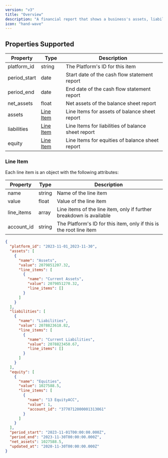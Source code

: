 ```yaml
---
version: "v3"
title: "Overview"
description: "A financial report that shows a business's assets, liabilities, and equity at a specific point in time. In an accounting platform, a balance sheet is typically generated automatically based on the financial transactions that have been recorded in the system."
icon: "hand-wave"
---
```


## Properties Supported

| Property     | Type                                                                              | Description                                        |
| ------------ | --------------------------------------------------------------------------------- | -------------------------------------------------- |
| platform_id  | string                                                                            | The Platform's ID for this item                    |
| period_start | date                                                                              | Start date of the cash flow statement report       |
| period_end   | date                                                                              | End date of the cash flow statement report         |
| net_assets   | float                                                                             | Net assets of the balance sheet report             |
| assets       | [Line Item](/api-reference/v3/accounting/cash-flow-statements/overview#line-item) | Line Items for assets of balance sheet report      |
| liabilities  | [Line Item](/api-reference/v3/accounting/cash-flow-statements/overview#line-item) | Line Items for liabilities of balance sheet report |
| equity       | [Line Item](/api-reference/v3/accounting/cash-flow-statements/overview#line-item) | Line Items for equities of balance sheet report    |

### Line Item

Each line item is an object with the following attributes:

| Property   | Type   | Description                                                         |
| ---------- | ------ | ------------------------------------------------------------------- |
| name       | string | Name of the line item                                               |
| value      | float  | Value of the line item                                              |
| line_items | array  | Line items of the line item, only if further breakdown is available |
| account_id | string | The Platform's ID for this item, only if this is the root line item |

<ResponseExample name="The Balance Sheet Response Object">

```json The Balance Sheet Response Object
{
  "platform_id": "2023-11-01_2023-11-30",
  "assets": [
    {
      "name": "Assets",
      "value": 2079851207.32,
      "line_items": [
        {
          "name": "Current Assets",
          "value": 2079851270.32,
          "line_items": []
        }
      ]
    }
  ],
  "liabilities": [
    {
      "name": "Liabilities",
      "value": 2078823618.82,
      "line_items": [
        {
          "name": "Current Liabilities",
          "value": 2078823450.67,
          "line_items": []
        }
      ]
    }
  ],
  "equity": [
    {
      "name": "Equities",
      "value": 1027588.5,
      "line_items": [
        {
          "name": "13 EquityACC",
          "value": 1,
          "account_id": "3770712000001313061"
        }
      ]
    }
  ],
  "period_start": "2023-11-01T00:00:00.000Z",
  "period_end": "2023-11-30T00:00:00.000Z",
  "net_assets": 1027588.5,
  "updated_at": "2020-11-30T00:00:00.000Z"
}
```

</ResponseExample>
